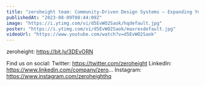 ```yaml
---
title: "zeroheight team: Community-Driven Design Systems – Expanding Your Impact!"
publishedAt: "2023-08-09T08:44:09Z"
image: "https://i.ytimg.com/vi/d5EvWO2Saok/hqdefault.jpg"
poster: "https://i.ytimg.com/vi/d5EvWO2Saok/maxresdefault.jpg"
videoUrl: "https://www.youtube.com/watch?v=d5EvWO2Saok"
---
```


zeroheight: https://bit.ly/3DEvORN

Find us on social:
Twitter: https://twitter.com/zeroheight
LinkedIn: https://www.linkedin.com/company/zero...
Instagram: https://www.instagram.com/zeroheighthq
